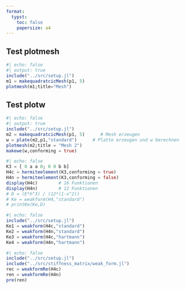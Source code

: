 ```yaml
---
format:
  typst:
    toc: false
    papersize: a4
---
```


## Test plotmesh
```julia
#| echo: false
#| output: true
include("../src/setup.jl")
m1 = makequadratcicMesh(p1, 5)
plotmesh(m1;title="Mesh")
```

## Test plotw 

```julia
#| echo: false
#| output: true
include("../src/setup.jl")
m2 = makequadratcicMesh(p1, 5)      # Mesh erzeugen
w = plate(m2,p1,"standard")      # Platte erzeugen und w berechnen
plotmesh(m2;title = "Mesh 2")
makewe(w,conforming = true)
```

```julia
#| echo: false
K3 = [ 0 a a 0; 0 0 b b]
H4c = hermiteelement(K3,conforming = true)
H4n = hermiteelement(K3,conforming = false)
display(H4c)        # 16 Funktionen
display(H4n)        # 12 Funktionen
# D = (E*h^3) / (12*(1-ν^2))
# Ke = weakform(H4,"standard")
# printKe(Ke,D)
```
```julia
#| echo: false
include("../src/setup.jl")
Ke1 = weakform(H4c,"standard")
Ke2 = weakform(H4n,"standard")
Ke3 = weakform(H4c,"hartmann")
Ke4 = weakform(H4n,"hartmann")
```

```julia
#| echo: false
include("../src/setup.jl")
include("../src/stiffness_matrix/weak_form.jl")
rec = weakformRe(H4c)
ren = weakformRe(H4n)
pre(ren)
```
